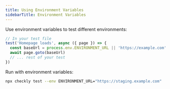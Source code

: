 ```yaml
--- 
title: Using Environment Variables
sidebarTitle: Environment Variables
---
```


Use environment variables to test different environments:

```ts Homepage.test.ts
// In your test file
test('Homepage loads', async ({ page }) => {
  const baseUrl = process.env.ENVIRONMENT_URL || 'https://example.com'
  await page.goto(baseUrl)
  // ... rest of your test
})
```

Run with environment variables:

```bash Terminal
npx checkly test --env ENVIRONMENT_URL="https://staging.example.com"
```